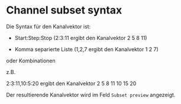 # Channel subset syntax

Die Syntax für den Kanalvektor ist:

- Start:Step:Stop (2:3:11 ergibt den Kanalvektor 2 5 8 11)

- Komma separierte Liste (1,2,7 ergibt den Kanalvektor 1 2 7)

oder Kombinationen

z.B.

2:3:11,10:5:20 ergibt den Kanalvektor 2 5 8 11 10 15 20

Der resultierende Kanalvektor wird im Feld ``Subset preview`` angezeigt.